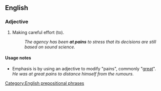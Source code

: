==English==

===Adjective===
{{en-adj|pos=[[at]] [[pains]]}}

# {{idiom|with infinitive}} Making careful effort (to).
#:''The agency has been '''at pains''' to stress that its decisions are still based on sound science.''

====Usage notes====
* Emphasis is by using an adjective to modify "pains", commonly "[[great]]". ''He was at great pains to distance himself from the rumours.''

{{anagrams:en/aainpst}}
[[Category:English prepositional phrases]]